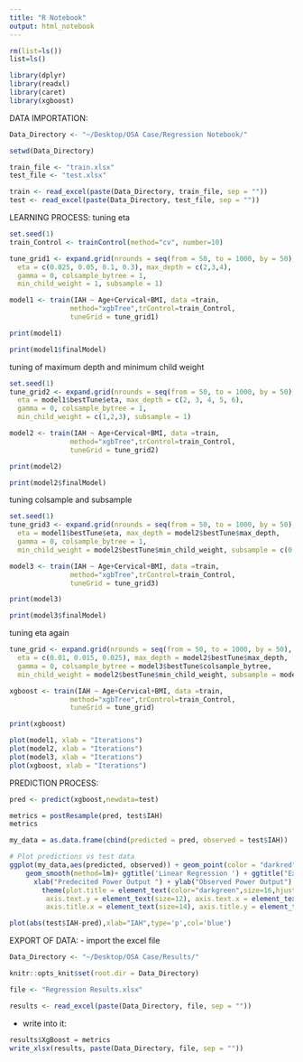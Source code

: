 ```yaml
---
title: "R Notebook"
output: html_notebook
---
```



```r
rm(list=ls())
list=ls()
```

```r
library(dplyr)
library(readxl)
library(caret)
library(xgboost)
```

DATA IMPORTATION:
```r
Data_Directory <- "~/Desktop/OSA Case/Regression Notebook/"

setwd(Data_Directory)

train_file <- "train.xlsx"
test_file <- "test.xlsx"

train <- read_excel(paste(Data_Directory, train_file, sep = ""))
test <- read_excel(paste(Data_Directory, test_file, sep = ""))
```

LEARNING PROCESS:
tuning eta
```r
set.seed(1)
train_Control <- trainControl(method="cv", number=10)

tune_grid1 <- expand.grid(nrounds = seq(from = 50, to = 1000, by = 50),
  eta = c(0.025, 0.05, 0.1, 0.3), max_depth = c(2,3,4),
  gamma = 0, colsample_bytree = 1,
  min_child_weight = 1, subsample = 1)

model1 <- train(IAH ~ Age+Cervical+BMI, data =train,
               method="xgbTree",trControl=train_Control, 
               tuneGrid = tune_grid1)

print(model1)

print(model1$finalModel)
```

tuning of maximum depth and minimum child weight
```r
set.seed(1)
tune_grid2 <- expand.grid(nrounds = seq(from = 50, to = 1000, by = 50),
  eta = model1$bestTune$eta, max_depth = c(2, 3, 4, 5, 6),
  gamma = 0, colsample_bytree = 1,
  min_child_weight = c(1,2,3), subsample = 1)

model2 <- train(IAH ~ Age+Cervical+BMI, data =train,
               method="xgbTree",trControl=train_Control, 
               tuneGrid = tune_grid2)

print(model2)

print(model2$finalModel)
```

tuning colsample and subsample
```r
set.seed(1)
tune_grid3 <- expand.grid(nrounds = seq(from = 50, to = 1000, by = 50),
  eta = model1$bestTune$eta, max_depth = model2$bestTune$max_depth,
  gamma = 0, colsample_bytree = 1,
  min_child_weight = model2$bestTune$min_child_weight, subsample = c(0.5, 0.75, 1.0))

model3 <- train(IAH ~ Age+Cervical+BMI, data =train,
               method="xgbTree",trControl=train_Control, 
               tuneGrid = tune_grid3)

print(model3)

print(model3$finalModel)
```

tuning eta again
```r
tune_grid <- expand.grid(nrounds = seq(from = 50, to = 1000, by = 50),
  eta = c(0.01, 0.015, 0.025), max_depth = model2$bestTune$max_depth,
  gamma = 0, colsample_bytree = model3$bestTune$colsample_bytree,
  min_child_weight = model2$bestTune$min_child_weight, subsample = model3$bestTune$subsample)

xgboost <- train(IAH ~ Age+Cervical+BMI, data =train,
               method="xgbTree",trControl=train_Control, 
               tuneGrid = tune_grid)

print(xgboost)
```

```r
plot(model1, xlab = "Iterations")
plot(model2, xlab = "Iterations")
plot(model3, xlab = "Iterations")
plot(xgboost, xlab = "Iterations")
```
PREDICTION PROCESS:
```r
pred <- predict(xgboost,newdata=test)
```


```r
metrics = postResample(pred, test$IAH)
metrics
```


```r
my_data = as.data.frame(cbind(predicted = pred, observed = test$IAH))

# Plot predictions vs test data
ggplot(my_data,aes(predicted, observed)) + geom_point(color = "darkred", alpha = 0.5) + 
    geom_smooth(method=lm)+ ggtitle('Linear Regression ') + ggtitle("Extreme Gradient Boosting: Prediction vs Test Data") +
      xlab("Predecited Power Output ") + ylab("Observed Power Output") + 
        theme(plot.title = element_text(color="darkgreen",size=16,hjust = 0.5),
         axis.text.y = element_text(size=12), axis.text.x = element_text(size=12,hjust=.5),
         axis.title.x = element_text(size=14), axis.title.y = element_text(size=14))
```


```r
plot(abs(test$IAH-pred),xlab="IAH",type='p',col='blue')
```

EXPORT OF DATA:
- import the excel file
```r
Data_Directory <- "~/Desktop/OSA Case/Results/"

knitr::opts_knit$set(root.dir = Data_Directory)

file <- "Regression Results.xlsx"

results <- read_excel(paste(Data_Directory, file, sep = ""))
```

- write into it:
```r
results$XgBoost = metrics
write_xlsx(results, paste(Data_Directory, file, sep = ""))
```
